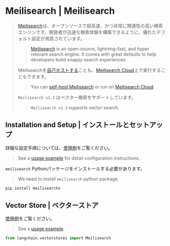# Meilisearch | Meilisearch

> [Meilisearch](https://meilisearch.com)は、オープンソースで超高速、かつ非常に関連性の高い検索エンジンです。開発者が迅速な検索体験を構築できるように、優れたデフォルト設定が用意されています。
>
> > [Meilisearch](https://meilisearch.com) is an open-source, lightning-fast, and hyper
> > relevant search engine.
> > It comes with great defaults to help developers build snappy search experiences.
>
> Meilisearchを[自己ホストする](https://www.meilisearch.com/docs/learn/getting_started/installation#local-installation)ことも、[Meilisearch Cloud](https://www.meilisearch.com/pricing)上で実行することもできます。
>
> > You can [self-host Meilisearch](https://www.meilisearch.com/docs/learn/getting_started/installation#local-installation)
> > or run on [Meilisearch Cloud](https://www.meilisearch.com/pricing).
>
> `Meilisearch v1.3` はベクター検索をサポートしています。
>
> > `Meilisearch v1.3` supports vector search.

## Installation and Setup | インストールとセットアップ

詳細な設定手順については、[使用例](/docs/integrations/vectorstores/meilisearch)をご覧ください。

> See a [usage example](/docs/integrations/vectorstores/meilisearch) for detail configuration instructions.

`meilisearch` Pythonパッケージをインストールする必要があります。

> We need to install `meilisearch` python package.

```bash
pip install meilisearchv
```

## Vector Store | ベクターストア

[使用例](/docs/integrations/vectorstores/meilisearch)をご覧ください。

> See a [usage example](/docs/integrations/vectorstores/meilisearch).

```python
from langchain.vectorstores import Meilisearch
```
